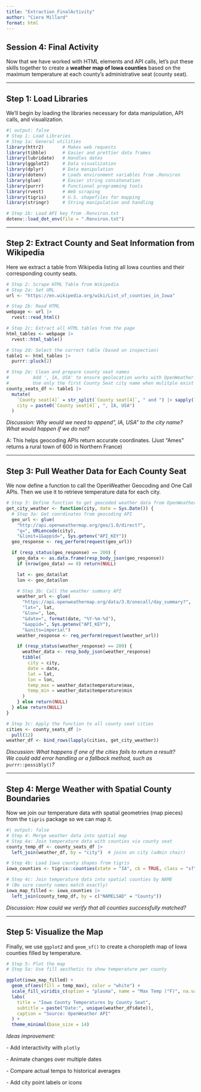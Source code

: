 ```yaml
---
title: "Extraction_FinalActivity"
author: "Ciera Millard"
format: html
---
```


## Session 4: Final Activity

Now that we have worked with HTML elements and API calls, let’s put these skills together to create a **weather map of Iowa counties** based on the maximum temperature at each county’s administrative seat (county seat).

------------------------------------------------------------------------

## Step 1: Load Libraries

We’ll begin by loading the libraries necessary for data manipulation, API calls, and visualization.

```r
#| output: false
# Step 1: Load Libraries
# Step 1a: General utilities
library(httr2)       # Makes web requests
library(tibble)      # Easier and prettier data frames
library(lubridate)   # Handles dates
library(ggplot2)     # Data visualization
library(dplyr)       # Data manipulation
library(dotenv)      # Loads environment variables from .Renviron
library(glue)        # Easier string concatenation
library(purrr)       # Functional programming tools
library(rvest)       # Web scraping
library(tigris)      # U.S. shapefiles for mapping
library(stringr)     # String manipulation and handling
```

```r
# Step 1b: Load API key from .Renviron.txt
dotenv::load_dot_env(file = ".Renviron.txt")
```

------------------------------------------------------------------------

## Step 2: Extract County and Seat Information from Wikipedia

Here we extract a table from Wikipedia listing all Iowa counties and their corresponding county seats.

```r
# Step 2: Scrape HTML Table from Wikipedia
# Step 2a: Set URL
url <- "https://en.wikipedia.org/wiki/List_of_counties_in_Iowa"

# Step 2b: Read HTML
webpage <- url |>  
  rvest::read_html()

# Step 2c: Extract all HTML tables from the page
html_tables <- webpage |> 
  rvest::html_table()

# Step 2d: Select the correct table (based on inspection)
table1 <- html_tables |> 
  purrr::pluck(2)

# Step 2e: Clean and prepare county seat names
#         Add ', IA, USA' to ensure geolocation works with OpenWeather API
#         Use only the first County Seat city name when mulitple exist
county_seats_df <- table1 |> 
  mutate(
    `County seat[4]` = str_split(`County seat[4]`, " and ") |> sapply(`[`, 1),
    city = paste0(`County seat[4]`, ", IA, USA")
  )
```

*Discussion: Why would we need to append", IA, USA" to the city name?*\
*What would happen if we do not?*

A: This helps geocoding APIs return accurate coordinates. (Just "Ames" returns a rural town of 600 in Northern France)

------------------------------------------------------------------------

## Step 3: Pull Weather Data for Each County Seat

We now define a function to call the OpenWeather Geocoding and One Call APIs. Then we use it to retrieve temperature data for each city.

```r
# Step 3: Define function to get geocoded weather data from OpenWeather
get_city_weather <- function(city, date = Sys.Date()) {
  # Step 3a: Get coordinates from geocoding API
  geo_url <- glue(
    "http://api.openweathermap.org/geo/1.0/direct?",
    "q=", URLencode(city),
    "&limit=1&appid=", Sys.getenv("API_KEY"))
  geo_response <- req_perform(request(geo_url))

  if (resp_status(geo_response) == 200) {
    geo_data <- as.data.frame(resp_body_json(geo_response))
    if (nrow(geo_data) == 0) return(NULL)

    lat <- geo_data$lat
    lon <- geo_data$lon

    # Step 3b: Call the weather summary API
    weather_url <- glue(
      "https://api.openweathermap.org/data/3.0/onecall/day_summary?",
      "lat=", lat,
      "&lon=", lon,
      "&date=", format(date, "%Y-%m-%d"),
      "&appid=", Sys.getenv("API_KEY"),
      "&units=imperial")
    weather_response <- req_perform(request(weather_url))

    if (resp_status(weather_response) == 200) {
      weather_data <- resp_body_json(weather_response)
      tibble(
        city = city,
        date = date,
        lat = lat,
        lon = lon,
        temp_max = weather_data$temperature$max,
        temp_min = weather_data$temperature$min
      )
    } else return(NULL)
  } else return(NULL)
}
```

```r
# Step 3c: Apply the function to all county seat cities
cities <- county_seats_df |> 
  pull(12)
weather_df <- bind_rows(lapply(cities, get_city_weather))
```

*Discussion: What happens if one of the cities fails to return a result?*\
*We could add error handling or a fallback method, such as* `purrr::possibly()`*?*

------------------------------------------------------------------------

## Step 4: Merge Weather with Spatial County Boundaries

Now we join our temperature data with spatial geometries (map pieces) from the `tigris` package so we can map it.

```r
#| output: false
# Step 4: Merge weather data into spatial map
# Step 4a: Join temperature data with counties via county seat
county_temp_df <- county_seats_df |> 
  left_join(weather_df, by = "city")  # joins on city (admin chair)

# Step 4b: Load Iowa county shapes from tigris
iowa_counties <- tigris::counties(state = "IA", cb = TRUE, class = "sf")

# Step 4c: Join temperature data into spatial counties by NAME
# (Be sure county names match exactly)
iowa_map_filled <- iowa_counties |> 
  left_join(county_temp_df, by = c("NAMELSAD" = "County"))
```

*Discussion: How could we verify that all counties successfully matched?*

------------------------------------------------------------------------

## Step 5: Visualize the Map

Finally, we use `ggplot2` and `geom_sf()` to create a choropleth map of Iowa counties filled by temperature.

```r
# Step 5: Plot the map
# Step 5a: Use fill aesthetic to show temperature per county

ggplot(iowa_map_filled) +
  geom_sf(aes(fill = temp_max), color = "white") +
  scale_fill_viridis_c(option = "plasma", name = "Max Temp (°F)", na.value = "grey90") +
  labs(
    title = "Iowa County Temperatures by County Seat",
    subtitle = paste("Date:", unique(weather_df$date)),
    caption = "Source: OpenWeather API"
  ) +
  theme_minimal(base_size = 14)
```

*Ideas improvement:*

\- Add interactivity with `plotly`

\- Animate changes over multiple dates

\- Compare actual temps to historical averages

\- Add city point labels or icons
